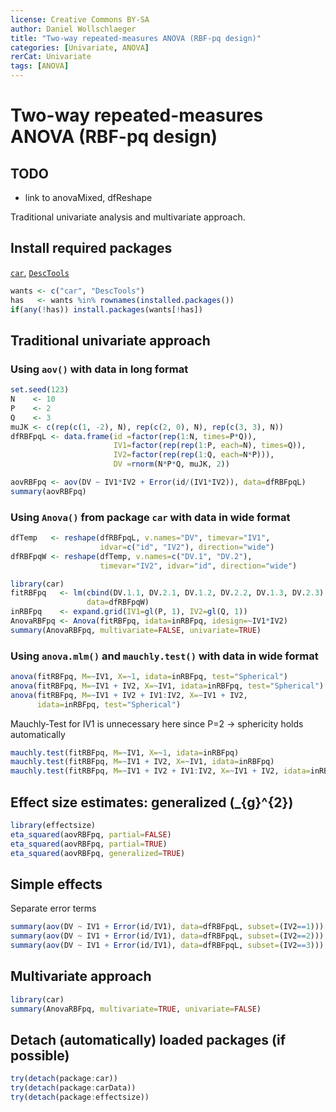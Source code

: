 ---
license: Creative Commons BY-SA
author: Daniel Wollschlaeger
title: "Two-way repeated-measures ANOVA (RBF-pq design)"
categories: [Univariate, ANOVA]
rerCat: Univariate
tags: [ANOVA]
---

Two-way repeated-measures ANOVA (RBF-pq design)
=========================

TODO
-------------------------

 - link to anovaMixed, dfReshape

Traditional univariate analysis and multivariate approach.

Install required packages
-------------------------

[`car`](https://cran.r-project.org/package=car), [`DescTools`](https://cran.r-project.org/package=DescTools)

```{r}
wants <- c("car", "DescTools")
has   <- wants %in% rownames(installed.packages())
if(any(!has)) install.packages(wants[!has])
```

Traditional univariate approach
-------------------------

### Using `aov()` with data in long format

```{r}
set.seed(123)
N    <- 10
P    <- 2
Q    <- 3
muJK <- c(rep(c(1, -2), N), rep(c(2, 0), N), rep(c(3, 3), N))
dfRBFpqL <- data.frame(id =factor(rep(1:N, times=P*Q)),
                       IV1=factor(rep(rep(1:P, each=N), times=Q)),
                       IV2=factor(rep(rep(1:Q, each=N*P))),
                       DV =rnorm(N*P*Q, muJK, 2))
```

```{r}
aovRBFpq <- aov(DV ~ IV1*IV2 + Error(id/(IV1*IV2)), data=dfRBFpqL)
summary(aovRBFpq)
```

### Using `Anova()` from package `car` with data in wide format

```{r}
dfTemp   <- reshape(dfRBFpqL, v.names="DV", timevar="IV1",
                    idvar=c("id", "IV2"), direction="wide")
dfRBFpqW <- reshape(dfTemp, v.names=c("DV.1", "DV.2"),
                    timevar="IV2", idvar="id", direction="wide")
```

```{r}
library(car)
fitRBFpq   <- lm(cbind(DV.1.1, DV.2.1, DV.1.2, DV.2.2, DV.1.3, DV.2.3) ~ 1,
                 data=dfRBFpqW)
inRBFpq    <- expand.grid(IV1=gl(P, 1), IV2=gl(Q, 1))
AnovaRBFpq <- Anova(fitRBFpq, idata=inRBFpq, idesign=~IV1*IV2)
summary(AnovaRBFpq, multivariate=FALSE, univariate=TRUE)
```

### Using `anova.mlm()` and `mauchly.test()` with data in wide format

```{r}
anova(fitRBFpq, M=~IV1, X=~1, idata=inRBFpq, test="Spherical")
anova(fitRBFpq, M=~IV1 + IV2, X=~IV1, idata=inRBFpq, test="Spherical")
anova(fitRBFpq, M=~IV1 + IV2 + IV1:IV2, X=~IV1 + IV2,
      idata=inRBFpq, test="Spherical")
```

Mauchly-Test for IV1 is unnecessary here since P=2 -> sphericity holds automatically

```{r}
mauchly.test(fitRBFpq, M=~IV1, X=~1, idata=inRBFpq)
mauchly.test(fitRBFpq, M=~IV1 + IV2, X=~IV1, idata=inRBFpq)
mauchly.test(fitRBFpq, M=~IV1 + IV2 + IV1:IV2, X=~IV1 + IV2, idata=inRBFpq)
```

Effect size estimates: generalized \(\hat{\eta}_{g}^{2}\)
-------------------------

```{r}
library(effectsize)
eta_squared(aovRBFpq, partial=FALSE)
eta_squared(aovRBFpq, partial=TRUE)
eta_squared(aovRBFpq, generalized=TRUE)
```

Simple effects
-------------------------

Separate error terms

```{r}
summary(aov(DV ~ IV1 + Error(id/IV1), data=dfRBFpqL, subset=(IV2==1)))
summary(aov(DV ~ IV1 + Error(id/IV1), data=dfRBFpqL, subset=(IV2==2)))
summary(aov(DV ~ IV1 + Error(id/IV1), data=dfRBFpqL, subset=(IV2==3)))
```

Multivariate approach
-------------------------

```{r}
library(car)
summary(AnovaRBFpq, multivariate=TRUE, univariate=FALSE)
```

Detach (automatically) loaded packages (if possible)
-------------------------

```{r}
try(detach(package:car))
try(detach(package:carData))
try(detach(package:effectsize))
```
